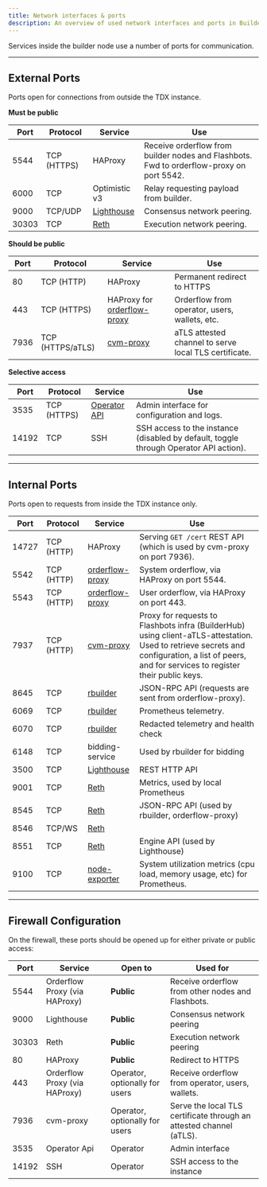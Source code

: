 ```yaml
---
title: Network interfaces & ports
description: An overview of used network interfaces and ports in BuilderNet nodes.
---
```


Services inside the builder node use a number of ports for communication.

<hr class="clean" />

## External Ports

Ports open for connections from outside the TDX instance.

**Must be public**

| Port  | Protocol    | Service                                                                      | Use                                                                                      |
| ----- | ----------- | ---------------------------------------------------------------------------- | ---------------------------------------------------------------------------------------- |
| 5544  | TCP (HTTPS) | HAProxy                                                                      | Receive orderflow from builder nodes and Flashbots. Fwd to orderflow-proxy on port 5542. |
| 6000  | TCP  | Optimistic v3                                                                      | Relay requesting payload from builder. |
| 9000  | TCP/UDP     | [Lighthouse](https://lighthouse-book.sigmaprime.io/advanced_networking.html) | Consensus network peering.                                                               |
| 30303 | TCP         | [Reth](https://reth.rs/run/ports.html)                                       | Execution network peering.                                                               |

**Should be public**

| Port | Protocol         | Service                                                                     | Use                                                   |
| ---- | ---------------- | --------------------------------------------------------------------------- | ----------------------------------------------------- |
| 80   | TCP (HTTP)       | HAProxy                                                                     | Permanent redirect to HTTPS                           |
| 443  | TCP (HTTPS)      | HAProxy for [orderflow-proxy](https://github.com/flashbots/orderflow-proxy) | Orderflow from operator, users, wallets, etc.         |
| 7936 | TCP (HTTPS/aTLS) | [cvm-proxy](https://github.com/flashbots/cvm-reverse-proxy)                 | aTLS attested channel to serve local TLS certificate. |

**Selective access**

| Port  | Protocol    | Service                        | Use                                                                                   |
| ----- | ----------- | ------------------------------ | ------------------------------------------------------------------------------------- |
| 3535  | TCP (HTTPS) | [Operator API](./operator-api) | Admin interface for configuration and logs.                                           |
| 14192 | TCP         | SSH                            | SSH access to the instance (disabled by default, toggle through Operator API action). |

<hr class="clean" />

## Internal Ports

Ports open to requests from inside the TDX instance only.

| Port  | Protocol   | Service                                                                      | Use                                                                                                                                                                                            |
| ----- | ---------- | ---------------------------------------------------------------------------- | ---------------------------------------------------------------------------------------------------------------------------------------------------------------------------------------------- |
| 14727 | TCP (HTTP) | HAProxy                                                                      | Serving `GET /cert` REST API (which is used by cvm-proxy on port 7936).                                                                                                                        |
| 5542  | TCP (HTTP) | [orderflow-proxy](https://github.com/flashbots/orderflow-proxy)              | System orderflow, via HAProxy on port 5544.                                                                                                                                                    |
| 5543  | TCP (HTTP) | [orderflow-proxy](https://github.com/flashbots/orderflow-proxy)              | User orderflow, via HAProxy on port 443.                                                                                                                                                       |
| 7937  | TCP (HTTP) | [cvm-proxy](https://github.com/flashbots/cvm-reverse-proxy)                  | Proxy for requests to Flashbots infra (BuilderHub) using client-aTLS-attestation. Used to retrieve secrets and configuration, a list of peers, and for services to register their public keys. |
| 8645  | TCP        | [rbuilder](https://github.com/flashbots/rbuilder)                            | JSON-RPC API (requests are sent from orderflow-proxy).                                                                                                                                         |
| 6069  | TCP        | [rbuilder](https://github.com/flashbots/rbuilder)                            | Prometheus telemetry.                                                                                                                                                                          |
| 6070  | TCP        | [rbuilder](https://github.com/flashbots/rbuilder)                            | Redacted telemetry and health check                                                                                                                                                            |
| 6148  | TCP        | bidding-service                                                              | Used by rbuilder for bidding                                                                                                                                                                   |
| 3500  | TCP        | [Lighthouse](https://lighthouse-book.sigmaprime.io/advanced_networking.html) | REST HTTP API                                                                                                                                                                                  |
| 9001  | TCP        | [Reth](https://reth.rs/run/ports.html)                                       | Metrics, used by local Prometheus                                                                                                                                                              |
| 8545  | TCP        | [Reth](https://reth.rs/run/ports.html)                                       | JSON-RPC API (used by rbuilder, orderflow-proxy)                                                                                                                                               |
| 8546  | TCP/WS     | [Reth](https://reth.rs/run/ports.html)                                       |                                                                                                                                                                                                |
| 8551  | TCP        | [Reth](https://reth.rs/run/ports.html)                                       | Engine API (used by Lighthouse)                                                                                                                                                                |
| 9100  | TCP        | [node-exporter](https://github.com/prometheus/node_exporter)                 | System utilization metrics (cpu load, memory usage, etc) for Prometheus.                                                                                                                       |

<hr class="clean" />

## Firewall Configuration

On the firewall, these ports should be opened up for either private or public access:

| Port  | Service                       | Open to                        | Used for                                                            |
| ----- | ----------------------------- | ------------------------------ | ------------------------------------------------------------------- |
| 5544  | Orderflow Proxy (via HAProxy) | **Public**                     | Receive orderflow from other nodes and Flashbots.                   |
| 9000  | Lighthouse                    | **Public**                     | Consensus network peering                                           |
| 30303 | Reth                          | **Public**                     | Execution network peering                                           |
| 80    | HAProxy                       | **Public**                     | Redirect to HTTPS                                                   |
| 443   | Orderflow Proxy (via HAProxy) | Operator, optionally for users | Receive orderflow from operator, users, wallets.                    |
| 7936  | cvm-proxy                     | Operator, optionally for users | Serve the local TLS certificate through an attested channel (aTLS). |
| 3535  | Operator Api                  | Operator                       | Admin interface                                                     |
| 14192 | SSH                           | Operator                       | SSH access to the instance                                          |
